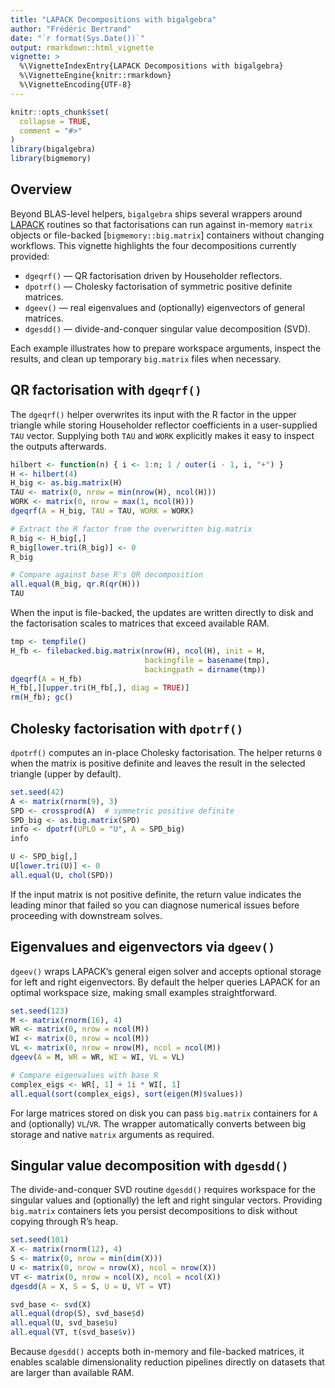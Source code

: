```yaml
---
title: "LAPACK Decompositions with bigalgebra"
author: "Frédéric Bertrand"
date: "`r format(Sys.Date())`"
output: rmarkdown::html_vignette
vignette: >
  %\VignetteIndexEntry{LAPACK Decompositions with bigalgebra}
  %\VignetteEngine{knitr::rmarkdown}
  %\VignetteEncoding{UTF-8}
---
```


```r
knitr::opts_chunk$set(
  collapse = TRUE,
  comment = "#>"
)
library(bigalgebra)
library(bigmemory)
```

## Overview

Beyond BLAS-level helpers, `bigalgebra` ships several wrappers around
[LAPACK](https://www.netlib.org/lapack/) routines so that factorisations can run
against in-memory `matrix` objects or file-backed
[`bigmemory::big.matrix`] containers without changing workflows. This vignette
highlights the four decompositions currently provided:

* `dgeqrf()` — QR factorisation driven by Householder reflectors.
* `dpotrf()` — Cholesky factorisation of symmetric positive definite matrices.
* `dgeev()` — real eigenvalues and (optionally) eigenvectors of general matrices.
* `dgesdd()` — divide-and-conquer singular value decomposition (SVD).

Each example illustrates how to prepare workspace arguments, inspect the
results, and clean up temporary `big.matrix` files when necessary.

## QR factorisation with `dgeqrf()`

The `dgeqrf()` helper overwrites its input with the R factor in the upper
triangle while storing Householder reflector coefficients in a user-supplied
`TAU` vector. Supplying both `TAU` and `WORK` explicitly makes it easy to
inspect the outputs afterwards.

```r
hilbert <- function(n) { i <- 1:n; 1 / outer(i - 1, i, "+") }
H <- hilbert(4)
H_big <- as.big.matrix(H)
TAU <- matrix(0, nrow = min(nrow(H), ncol(H)))
WORK <- matrix(0, nrow = max(1, ncol(H)))
dgeqrf(A = H_big, TAU = TAU, WORK = WORK)

# Extract the R factor from the overwritten big.matrix
R_big <- H_big[,]
R_big[lower.tri(R_big)] <- 0
R_big

# Compare against base R's QR decomposition
all.equal(R_big, qr.R(qr(H)))
TAU
```

When the input is file-backed, the updates are written directly to disk and the
factorisation scales to matrices that exceed available RAM.

```r
tmp <- tempfile()
H_fb <- filebacked.big.matrix(nrow(H), ncol(H), init = H,
                              backingfile = basename(tmp),
                              backingpath = dirname(tmp))
dgeqrf(A = H_fb)
H_fb[,][upper.tri(H_fb[,], diag = TRUE)]
rm(H_fb); gc()
```

## Cholesky factorisation with `dpotrf()`

`dpotrf()` computes an in-place Cholesky factorisation. The helper returns `0`
when the matrix is positive definite and leaves the result in the selected
triangle (upper by default).

```r
set.seed(42)
A <- matrix(rnorm(9), 3)
SPD <- crossprod(A)  # symmetric positive definite
SPD_big <- as.big.matrix(SPD)
info <- dpotrf(UPLO = "U", A = SPD_big)
info

U <- SPD_big[,]
U[lower.tri(U)] <- 0
all.equal(U, chol(SPD))
```

If the input matrix is not positive definite, the return value indicates the
leading minor that failed so you can diagnose numerical issues before proceeding
with downstream solves.

## Eigenvalues and eigenvectors via `dgeev()`

`dgeev()` wraps LAPACK's general eigen solver and accepts optional storage for
left and right eigenvectors. By default the helper queries LAPACK for an optimal
workspace size, making small examples straightforward.

```r
set.seed(123)
M <- matrix(rnorm(16), 4)
WR <- matrix(0, nrow = ncol(M))
WI <- matrix(0, nrow = ncol(M))
VL <- matrix(0, nrow = nrow(M), ncol = ncol(M))
dgeev(A = M, WR = WR, WI = WI, VL = VL)

# Compare eigenvalues with base R
complex_eigs <- WR[, 1] + 1i * WI[, 1]
all.equal(sort(complex_eigs), sort(eigen(M)$values))
```

For large matrices stored on disk you can pass `big.matrix` containers for `A`
and (optionally) `VL`/`VR`. The wrapper automatically converts between big
storage and native `matrix` arguments as required.

## Singular value decomposition with `dgesdd()`

The divide-and-conquer SVD routine `dgesdd()` requires workspace for the singular
values and (optionally) the left and right singular vectors. Providing `big.matrix`
containers lets you persist decompositions to disk without copying through R's
heap.

```r
set.seed(101)
X <- matrix(rnorm(12), 4)
S <- matrix(0, nrow = min(dim(X)))
U <- matrix(0, nrow = nrow(X), ncol = nrow(X))
VT <- matrix(0, nrow = ncol(X), ncol = ncol(X))
dgesdd(A = X, S = S, U = U, VT = VT)

svd_base <- svd(X)
all.equal(drop(S), svd_base$d)
all.equal(U, svd_base$u)
all.equal(VT, t(svd_base$v))
```

Because `dgesdd()` accepts both in-memory and file-backed matrices, it enables
scalable dimensionality reduction pipelines directly on datasets that are larger
than available RAM.
